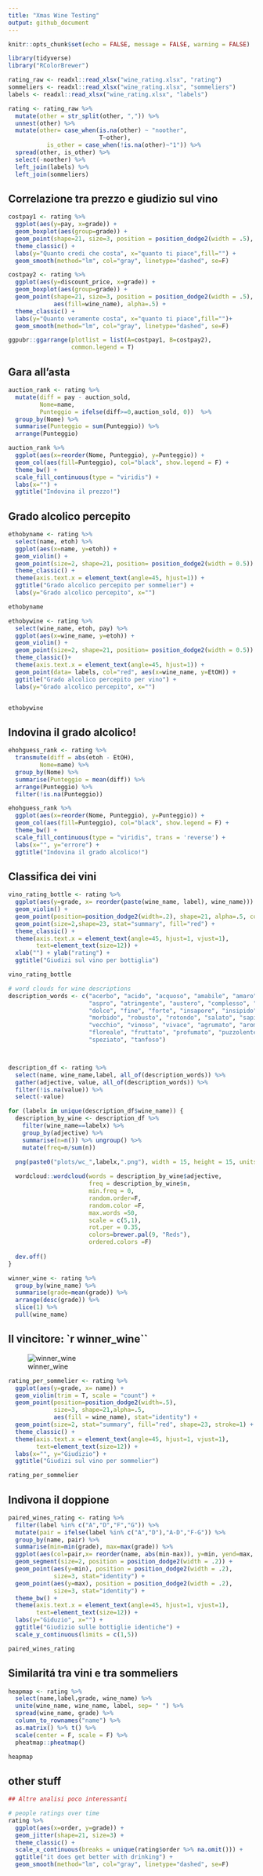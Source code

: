 ```yaml
---
title: "Xmas Wine Testing"
output: github_document
---
```


```r
knitr::opts_chunk$set(echo = FALSE, message = FALSE, warning = FALSE)
```


```r
library(tidyverse)
library("RColorBrewer")

rating_raw <- readxl::read_xlsx("wine_rating.xlsx", "rating")
sommeliers <- readxl::read_xlsx("wine_rating.xlsx", "sommeliers")
labels <- readxl::read_xlsx("wine_rating.xlsx", "labels")

rating <- rating_raw %>%
  mutate(other = str_split(other, ",")) %>%
  unnest(other) %>%
  mutate(other= case_when(is.na(other) ~ "noother",
                          T~other),
           is_other = case_when(!is.na(other)~"1")) %>%
  spread(other, is_other) %>%
  select(-noother) %>%
  left_join(labels) %>%
  left_join(sommeliers)

```


## Correlazione tra prezzo e giudizio sul vino


```r
costpay1 <- rating %>%
  ggplot(aes(y=pay, x=grade)) +
  geom_boxplot(aes(group=grade)) +
  geom_point(shape=21, size=3, position = position_dodge2(width = .5), aes(fill=wine_name), show.legend = T, alpha=.5) +
  theme_classic() +
  labs(y="Quanto credi che costa", x="quanto ti piace",fill="") +
  geom_smooth(method="lm", col="gray", linetype="dashed", se=F)

costpay2 <- rating %>%
  ggplot(aes(y=discount_price, x=grade)) +
  geom_boxplot(aes(group=grade)) +
  geom_point(shape=21, size=3, position = position_dodge2(width = .5),
             aes(fill=wine_name), alpha=.5) +
  theme_classic() +
  labs(y="Quanto veramente costa", x="quanto ti piace",fill="")+
  geom_smooth(method="lm", col="gray", linetype="dashed", se=F)

ggpubr::ggarrange(plotlist = list(A=costpay1, B=costpay2), 
                  common.legend = T)

```

## Gara all'asta


```r
auction_rank <- rating %>% 
  mutate(diff = pay - auction_sold,
         Nome=name,
         Punteggio = ifelse(diff>=0,auction_sold, 0))  %>% 
  group_by(Nome) %>% 
  summarise(Punteggio = sum(Punteggio)) %>% 
  arrange(Punteggio)

auction_rank %>% 
  ggplot(aes(x=reorder(Nome, Punteggio), y=Punteggio)) +
  geom_col(aes(fill=Punteggio), col="black", show.legend = F) +
  theme_bw() +
  scale_fill_continuous(type = "viridis") +
  labs(x="") +
  ggtitle("Indovina il prezzo!")

```

## Grado alcolico percepito

```r
ethobyname <- rating %>%
  select(name, etoh) %>%
  ggplot(aes(x=name, y=etoh)) +
  geom_violin() +
  geom_point(size=2, shape=21, position= position_dodge2(width = 0.5)) +
  theme_classic() +
  theme(axis.text.x = element_text(angle=45, hjust=1)) +
  ggtitle("Grado alcolico percepito per sommelier") +
  labs(y="Grado alcolico percepito", x="")

ethobyname
```

```r
ethobywine <- rating %>%
  select(wine_name, etoh, pay) %>%
  ggplot(aes(x=wine_name, y=etoh)) +
  geom_violin() +
  geom_point(size=2, shape=21, position= position_dodge2(width = 0.5)) +
  theme_classic()+
  theme(axis.text.x = element_text(angle=45, hjust=1)) +
  geom_point(data= labels, col="red", aes(x=wine_name, y=EtOH)) +
  ggtitle("Grado alcolico percepito per vino") +
  labs(y="Grado alcolico percepito", x="")


ethobywine
```

## Indovina il grado alcolico!


```r
ehohguess_rank <- rating %>% 
  transmute(diff = abs(etoh - EtOH),
         Nome=name) %>%
  group_by(Nome) %>% 
  summarise(Punteggio = mean(diff)) %>% 
  arrange(Punteggio) %>% 
  filter(!is.na(Punteggio))

ehohguess_rank %>% 
  ggplot(aes(x=reorder(Nome, Punteggio), y=Punteggio)) +
  geom_col(aes(fill=Punteggio), col="black", show.legend = F) +
  theme_bw() +
  scale_fill_continuous(type = "viridis", trans = 'reverse') +
  labs(x="", y="errore") +
  ggtitle("Indovina il grado alcolico!")
```

## Classifica dei vini 

```r
vino_rating_bottle <- rating %>%
  ggplot(aes(y=grade, x= reorder(paste(wine_name, label), wine_name))) +
  geom_violin() +
  geom_point(position=position_dodge2(width=.2), shape=21, alpha=.5, col="black", size=2, aes(fill=name)) +
  geom_point(size=2,shape=23, stat="summary", fill="red") +
  theme_classic() +
  theme(axis.text.x = element_text(angle=45, hjust=1, vjust=1),
        text=element_text(size=12)) +
  xlab("") + ylab("rating") +
  ggtitle("Giudizi sul vino per bottiglia")

vino_rating_bottle
```


```r
# word clouds for wine descriptions
description_words <- c("acerbo", "acido", "acquoso", "amabile", "amaro", "amarognolo",
                       "aspro", "atringente", "austero", "complesso", "cremoso", "diluito", 
                       "dolce", "fine", "forte", "insapore", "insipido", "legnoso", 
                       "morbido", "robusto", "rotondo", "salato", "sapido", "secco", 
                       "vecchio", "vinoso", "vivace", "agrumato", "aromatico", "erbaceo", 
                       "floreale", "fruttato", "profumato", "puzzolente", "ripugnante", 
                       "speziato", "tanfoso")



description_df <- rating %>%
  select(name, wine_name,label, all_of(description_words)) %>%
  gather(adjective, value, all_of(description_words)) %>%
  filter(!is.na(value)) %>%
  select(-value)

for (labelx in unique(description_df$wine_name)) {
  description_by_wine <- description_df %>%
    filter(wine_name==labelx) %>%
    group_by(adjective) %>%
    summarise(n=n()) %>% ungroup() %>%
    mutate(freq=n/sum(n))

  png(paste0("plots/wc_",labelx,".png"), width = 15, height = 15, units = "cm", res=300)
  
  wordcloud::wordcloud(words = description_by_wine$adjective, 
                       freq = description_by_wine$n, 
                       min.freq = 0, 
                       random.order=F,
                       random.color =F,
                       max.words =50,
                       scale = c(5,1),
                       rot.per = 0.35,
                       colors=brewer.pal(9, "Reds"),
                       ordered.colors =F)
  
  dev.off()
}
```


```r
winner_wine <- rating %>% 
  group_by(wine_name) %>% 
  summarise(grade=mean(grade)) %>% 
  arrange(desc(grade)) %>% 
  slice(1) %>% 
  pull(wine_name)

```

## Il vincitore: `r winner_wine`` 

![winner_wine](plots/wc_Cabreo\ Il\ Borgo.png)

```r
rating_per_sommelier <- rating %>%
  ggplot(aes(y=grade, x= name)) +
  geom_violin(trim = T, scale = "count") +
  geom_point(position=position_dodge2(width=.5), 
             size=3, shape=21,alpha=.5, 
             aes(fill = wine_name), stat="identity") +
  geom_point(size=2, stat="summary", fill="red", shape=23, stroke=1) +
  theme_classic() +
  theme(axis.text.x = element_text(angle=45, hjust=1, vjust=1),
        text=element_text(size=12)) +
  labs(x="", y="Giudizio") +
  ggtitle("Giudizi sul vino per sommelier")

rating_per_sommelier
```

## Indivona il doppione

```r
paired_wines_rating <- rating %>%
  filter(label %in% c("A","D","F","G")) %>% 
  mutate(pair = ifelse(label %in% c("A","D"),"A-D","F-G")) %>% 
  group_by(name, pair) %>% 
  summarise(min=min(grade), max=max(grade)) %>% 
  ggplot(aes(col=pair,x= reorder(name, abs(min-max)), y=min, yend=max, xend=name)) +
  geom_segment(size=2, position = position_dodge2(width = .2)) +
  geom_point(aes(y=min), position = position_dodge2(width = .2),
             size=3, stat="identity") +
  geom_point(aes(y=max), position = position_dodge2(width = .2),
             size=3, stat="identity") +
  theme_bw() +
  theme(axis.text.x = element_text(angle=45, hjust=1, vjust=1),
        text=element_text(size=12)) +
  labs(y="Giduzio", x="") +
  ggtitle("Giudizio sulle bottiglie identiche") +
  scale_y_continuous(limits = c(1,5))

paired_wines_rating
```

## Similaritá tra vini e tra sommeliers

```r
heapmap <- rating %>%
  select(name,label,grade, wine_name) %>%
  unite(wine_name, wine_name, label, sep= " ") %>%
  spread(wine_name, grade) %>%
  column_to_rownames("name") %>%
  as.matrix() %>% t() %>%
  scale(center = F, scale = F) %>%
  pheatmap::pheatmap()

heapmap
```



## other stuff

```r
## Altre analisi poco interessanti

# people ratings over time
rating %>%
  ggplot(aes(x=order, y=grade)) +
  geom_jitter(shape=21, size=3) +
  theme_classic() +
  scale_x_continuous(breaks = unique(rating$order %>% na.omit())) +
  ggtitle("it does get better with drinking") +
  geom_smooth(method="lm", col="gray", linetype="dashed", se=F)
```